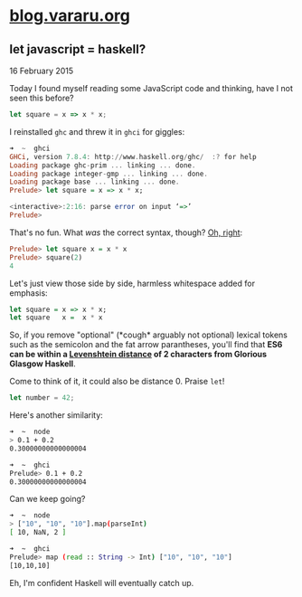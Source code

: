 # [blog.vararu.org](/)

## let javascript = haskell?

<time dateTime="2015-02-16">16 February 2015</time>

Today I found myself reading some JavaScript code and thinking, have I not seen this before?

```javascript
let square = x => x * x;
```

I reinstalled `ghc` and threw it in `ghci` for giggles:

```haskell
➜  ~  ghci
GHCi, version 7.8.4: http://www.haskell.org/ghc/  :? for help
Loading package ghc-prim ... linking ... done.
Loading package integer-gmp ... linking ... done.
Loading package base ... linking ... done.
Prelude> let square = x => x * x;

<interactive>:2:16: parse error on input ‘=>’
Prelude>
```

That's no fun. What _was_ the correct syntax, though? [Oh, right](https://wiki.haskell.org/Function):

```haskell
Prelude> let square x = x * x
Prelude> square(2)
4
```

Let's just view those side by side, harmless whitespace added for emphasis:

```haskell
let square = x => x * x;
let square   x =  x * x
```

So, if you remove "optional" (\*cough\* arguably not optional) lexical tokens such as the semicolon and the fat arrow parantheses, you'll find that **ES6 can be within a [Levenshtein distance](http://en.wikipedia.org/wiki/Levenshtein_distance) of 2 characters from Glorious Glasgow Haskell**.

Come to think of it, it could also be distance 0. Praise `let`!

```javascript
let number = 42;
```

Here's another similarity:

```bash
➜  ~  node
> 0.1 + 0.2
0.30000000000000004

➜  ~  ghci
Prelude> 0.1 + 0.2
0.30000000000000004
```

Can we keep going?

```bash
➜  ~  node
> ["10", "10", "10"].map(parseInt)
[ 10, NaN, 2 ]

➜  ~  ghci
Prelude> map (read :: String -> Int) ["10", "10", "10"]
[10,10,10]
```

Eh, I'm confident Haskell will eventually catch up.
